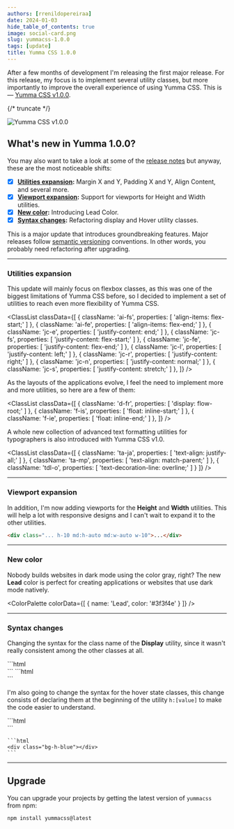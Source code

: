 ```yaml
---
authors: [rrenildopereiraa]
date: 2024-01-03
hide_table_of_contents: true
image: social-card.png
slug: yummacss-1.0.0
tags: [update]
title: Yumma CSS 1.0.0
---
```




After a few months of development I'm releasing the first major release. For this release, my focus is to implement several utility classes, but more importantly to improve the overall experience of using Yumma CSS. This is — [Yumma CSS v1.0.0](https://github.com/yumma-lib/yumma-css/releases/tag/v1.0.0).

{/* truncate */}

![Yumma CSS v1.0.0](banner.png)

## What's new in Yumma 1.0.0?

You may also want to take a look at some of the [release notes](https://github.com/yumma-lib/yumma-css/releases/tag/v1.0.0) but anyway, these are the most noticeable shifts:

- [x] **[Utilities expansion](#utilities-expansion):** Margin X and Y, Padding X and Y, Align Content, and several more.
- [x] **[Viewport expansion](#viewport-expansion):** Support for viewports for Height and Width utilities.
- [x] **[New color](#new-color):** Introducing Lead Color.
- [x] **[Syntax changes](#syntax-changes):** Refactoring display and Hover utility classes.

This is a major update that introduces groundbreaking features. Major releases follow [semantic versioning](https://docs.npmjs.com/about-semantic-versioning) conventions. In other words, you probably need refactoring after upgrading.

---

### Utilities expansion

This update will mainly focus on flexbox classes, as this was one of the biggest limitations of Yumma CSS before, so I decided to implement a set of utilities to reach even more flexibility of Yumma CSS.

<ClassList
  classData={[
    {
      className: 'ai-fs',
      properties: [
        'align-items: flex-start;'
      ]
    },
    {
      className: 'ai-fe',
      properties: [
        'align-items: flex-end;'
      ]
    },
    {
      className: 'jc-e',
      properties: [
        'justify-content: end;'
      ]
    },
    {
      className: 'jc-fs',
      properties: [
        'justify-content: flex-start;'
      ]
    },
    {
      className: 'jc-fe',
      properties: [
        'justify-content: flex-end;'
      ]
    },
    {
      className: 'jc-l',
      properties: [
        'justify-content: left;'
      ]
    },
    {
      className: 'jc-r',
      properties: [
        'justify-content: right;'
      ]
    },
    {
      className: 'jc-n',
      properties: [
        'justify-content: normal;'
      ]
    },
    {
      className: 'jc-s',
      properties: [
        'justify-content: stretch;'
      ]
    },
  ]}
/>

As the layouts of the applications evolve, I feel the need to implement more and more utilities, so here are a few of them:

<ClassList
  classData={[
    {
      className: 'd-fr',
      properties: [
        'display: flow-root;'
      ]
    },
    {
      className: 'f-is',
      properties: [
        'float: inline-start;'
      ]
    },
    {
      className: 'f-ie',
      properties: [
        'float: inline-end;'
      ]
    },
  ]}
/>

A whole new collection of advanced text formatting utilities for typographers is also introduced with Yumma CSS v1.0.

<ClassList
  classData={[
    {
      className: 'ta-ja',
      properties: [
        'text-align: justify-all;'
      ]
    },
    {
      className: 'ta-mp',
      properties: [
        'text-align: match-parent;'
      ]
    },
    {
      className: 'tdl-o',
      properties: [
        'text-decoration-line: overline;'
      ]
    }
  ]}
/>

---

### Viewport expansion

In addition, I'm now adding viewports for the **Height** and **Width** utilities. This will help a lot with responsive designs and I can't wait to expand it to the other utilities.

```html
<div class="... h-10 md:h-auto md:w-auto w-10">...</div>
```

---

### New color

Nobody builds websites in dark mode using the color gray, right? The new **Lead** color is perfect for creating applications or websites that use dark mode natively.

<ColorPalette
  colorData={[
    {
      name: 'Lead',
      color: '#3f3f4e'
    }
  ]}
/>

---

### Syntax changes

Changing the syntax for the class name of the **Display** utility, since it wasn't really consistent among the other classes at all.

<Tabs>
  <TabItem value="now" label="Now">
    ```html
    <div class="d-f"></div>
    ```
  </TabItem>
  <TabItem value="then" label="Then">
    ```html
    <div class="dis-f"></div>
    ```
  </TabItem>
</Tabs>

I'm also going to change the syntax for the hover state classes, this change consists of declaring them at the beginning of the utility `h:[value]` to make the code easier to understand.

<Tabs>
  <TabItem value="now" label="Now">
    ```html
    <div class="h:bg-blue"></div>
    ```
  </TabItem>
  <TabItem value="then" label="Then">
    
    ```html
    <div class="bg-h-blue"></div>
    ```
  </TabItem>
</Tabs>

---

## Upgrade

You can upgrade your projects by getting the latest version of `yummacss` from npm:

```bash
npm install yummacss@latest
```



